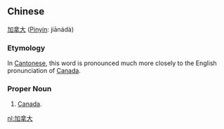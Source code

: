 ==Chinese==

[[加]][[拿]][[大]] ([[Pinyin]]: jiānádà)

===Etymology===

In [[Cantonese]], this word is pronounced much more closely to the English pronunciation of [[Canada]].

===Proper Noun===

# [[Canada]].

[[nl:加拿大]]
